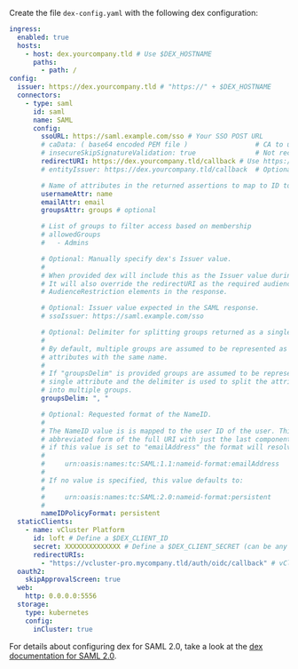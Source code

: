 Create the file `dex-config.yaml` with the following dex configuration:

```yaml {4,6,12-58,61-64}
ingress:
  enabled: true
  hosts:
    - host: dex.yourcompany.tld # Use $DEX_HOSTNAME
      paths:
        - path: /
config:
  issuer: https://dex.yourcompany.tld # "https://" + $DEX_HOSTNAME
  connectors:
    - type: saml
      id: saml
      name: SAML
      config:
        ssoURL: https://saml.example.com/sso # Your SSO POST URL
        # caData: ( base64 encoded PEM file )                 # CA to use when validating the signature of the SAML response.
        # insecureSkipSignatureValidation: true               # Not recommended (testing only)
        redirectURI: https://dex.yourcompany.tld/callback # Use https:// + $DEX_HOSTNAME + /callback
        # entityIssuer: https://dex.yourcompany.tld/callback  # Optional: Use https:// + $DEX_HOSTNAME + /callback

        # Name of attributes in the returned assertions to map to ID token claims.
        usernameAttr: name
        emailAttr: email
        groupsAttr: groups # optional

        # List of groups to filter access based on membership
        # allowedGroups
        #   - Admins

        # Optional: Manually specify dex's Issuer value.
        #
        # When provided dex will include this as the Issuer value during AuthnRequest.
        # It will also override the redirectURI as the required audience when evaluating
        # AudienceRestriction elements in the response.

        # Optional: Issuer value expected in the SAML response.
        # ssoIssuer: https://saml.example.com/sso

        # Optional: Delimiter for splitting groups returned as a single string.
        #
        # By default, multiple groups are assumed to be represented as multiple
        # attributes with the same name.
        #
        # If "groupsDelim" is provided groups are assumed to be represented as a
        # single attribute and the delimiter is used to split the attribute's value
        # into multiple groups.
        groupsDelim: ", "

        # Optional: Requested format of the NameID.
        #
        # The NameID value is is mapped to the user ID of the user. This can be an
        # abbreviated form of the full URI with just the last component. For example,
        # if this value is set to "emailAddress" the format will resolve to:
        #
        #     urn:oasis:names:tc:SAML:1.1:nameid-format:emailAddress
        #
        # If no value is specified, this value defaults to:
        #
        #     urn:oasis:names:tc:SAML:2.0:nameid-format:persistent
        #
        nameIDPolicyFormat: persistent
  staticClients:
    - name: vCluster Platform
      id: loft # Define a $DEX_CLIENT_ID
      secret: XXXXXXXXXXXXXX # Define a $DEX_CLIENT_SECRET (can be any secret key)
      redirectURIs:
        - "https://vcluster-pro.mycompany.tld/auth/oidc/callback" # vCluster Platform URL + /auth/oidc/callback
  oauth2:
    skipApprovalScreen: true
  web:
    http: 0.0.0.0:5556
  storage:
    type: kubernetes
    config:
      inCluster: true
```

For details about configuring dex for SAML 2.0, take a look at the [dex documentation for SAML 2.0](https://dexidp.io/docs/connectors/saml/).
